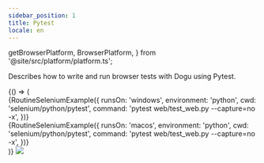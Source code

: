 ```yaml
---
sidebar_position: 1
title: Pytest
locale: en
---
```


  getBrowserPlatform,
  BrowserPlatform,
} from '@site/src/platform/platform.ts';

Describes how to write and run browser tests with Dogu using Pytest.

<IntegrateWithGitRepository />
<CreateARoutine />

<BrowserOnly>
{() => (
<Tabs groupId="target" defaultValue={`${getBrowserPlatform('windows')}`} queryString>
<TabItem value="windows" label="Windows">

<div>
  {RoutineSeleniumExample({
    runsOn: 'windows',
    environment: 'python',
    cwd: 'selenium/python/pytest',
    command: 'pytest web/test_web.py --capture=no -x',
  })}
</div>

</TabItem>
<TabItem value="macos" label="macOS">

<div>
  {RoutineSeleniumExample({
    runsOn: 'macos',
    environment: 'python',
    cwd: 'selenium/python/pytest',
    command: 'pytest web/test_web.py --capture=no -x',
  })}
</div>

</TabItem>
</Tabs>
)}
</BrowserOnly>

<RunARoutine />
<img
  src={routine_livestreaming_selenium_cross_python}
  style={{ width: 800 }}
/>
